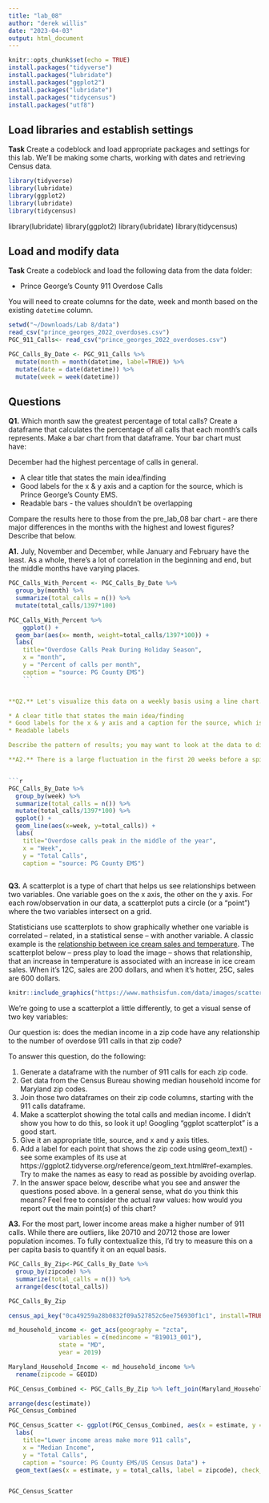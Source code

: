 ```yaml
---
title: "lab_08"
author: "derek willis"
date: "2023-04-03"
output: html_document
---
```


```r
knitr::opts_chunk$set(echo = TRUE)
install.packages("tidyverse")
install.packages("lubridate")
install.packages("ggplot2")
install.packages("lubridate")
install.packages("tidycensus")
install.packages("utf8")
```

## Load libraries and establish settings

**Task** Create a codeblock and load appropriate packages and settings for this lab. We'll be making some charts, working with dates and retrieving Census data.

```r
library(tidyverse)
library(lubridate)
library(ggplot2)
library(lubridate)
library(tidycensus)
```
library(lubridate)
library(ggplot2)
library(lubridate)
library(tidycensus)



## Load and modify data

**Task** Create a codeblock and load the following data from the data folder:

* Prince George's County 911 Overdose Calls

You will need to create columns for the date, week and month based on the existing `datetime` column.


```r
setwd("~/Downloads/Lab 8/data")
read_csv("prince_georges_2022_overdoses.csv")
PGC_911_Calls<- read_csv("prince_georges_2022_overdoses.csv")
```

```r
PGC_Calls_By_Date <- PGC_911_Calls %>% 
  mutate(month = month(datetime, label=TRUE)) %>% 
  mutate(date = date(datetime)) %>% 
  mutate(week = week(datetime))
```



## Questions 

**Q1.** Which month saw the greatest percentage of total calls? Create a dataframe that calculates the percentage of all calls that each month's calls represents. Make a bar chart from that dataframe. Your bar chart must have:

December had the highest percentage of calls in general. 

* A clear title that states the main idea/finding
* Good labels for the x & y axis and a caption for the source, which is Prince George's County EMS.
* Readable bars - the values shouldn't be overlapping

Compare the results here to those from the pre_lab_08 bar chart - are there major differences in the months with the highest and lowest figures? Describe that below.

**A1.** July, November and December, while January and February have the least. As a whole, there's a lot of correlation in the beginning and end, but the middle months have varying places. 

```r
PGC_Calls_With_Percent <- PGC_Calls_By_Date %>% 
  group_by(month) %>% 
  summarize(total_calls = n()) %>% 
  mutate(total_calls/1397*100)
```

```r
PGC_Calls_With_Percent %>% 
    ggplot() +
  geom_bar(aes(x= month, weight=total_calls/1397*100)) +
  labs(
    title="Overdose Calls Peak During Holiday Season",
    x = "month",
    y = "Percent of calls per month",
    caption = "source: PG County EMS")
    ```


**Q2.** Let's visualize this data on a weekly basis using a line chart. As in Q1, generate a dataframe with the total number of calls for each week, and then create a line chart to show the distribution of calls over time. Your line chart must have:

* A clear title that states the main idea/finding
* Good labels for the x & y axis and a caption for the source, which is Prince George's County EMS.
* Readable labels

Describe the pattern of results; you may want to look at the data to dig into particular outliers.

**A2.** There is a large fluctuation in the first 20 weeks before a spike near the 30 week mark before another drop. There's a fairly consistent growth until the last two weeks when there is another spike. 


```r
PGC_Calls_By_Date %>% 
  group_by(week) %>% 
  summarize(total_calls = n()) %>% 
  mutate(total_calls/1397*100) %>% 
  ggplot() + 
  geom_line(aes(x=week, y=total_calls)) +
  labs(
    title="Overdose calls peak in the middle of the year",
    x = "Week",
    y = "Total Calls",
    caption = "source: PG County EMS")
 
```

**Q3.**  A scatterplot is a type of chart that helps us see relationships between two variables. One variable goes on the x axis, the other on the y axis.  For each row/observation in our data, a scatterplot puts a circle (or a "point") where the two variables intersect on a grid. 

Statisticians use scatterplots to show graphically whether one variable is correlated -- related, in a statistical sense -- with another variable.  A classic example is the [relationship between ice cream sales and temperature](https://www.mathsisfun.com/data/scatter-xy-plots.html). The scatterplot below -- press play to load the image -- shows that relationship, that an increase in temperature is associated with an increase in ice cream sales. When it's 12C, sales are 200 dollars, and when it's hotter, 25C, sales are 600 dollars.

```r
knitr::include_graphics("https://www.mathsisfun.com/data/images/scatter-ice-cream1.svg")
```

We're going to use a scatterplot a little differently, to get a visual sense of two key variables: 

Our question is: does the median income in a zip code have any relationship to the number of overdose 911 calls in that zip code?

To answer this question, do the following:

1. Generate a dataframe with the number of 911 calls for each zip code.
2. Get data from the Census Bureau showing median household income for Maryland zip codes.
3. Join those two dataframes on their zip code columns, starting with the 911 calls dataframe.
4. Make a scatterplot showing the total calls and median income. I didn't show you how to do this, so look it up! Googling "ggplot scatterplot" is a good start.
5. Give it an appropriate title, source, and x and y axis titles.
6. Add a label for each point that shows the zip code using geom_text() - see some examples of its use at https://ggplot2.tidyverse.org/reference/geom_text.html#ref-examples. Try to make the names as easy to read as possible by avoiding overlap.
7. In the answer space below, describe what you see and answer the questions posed above. In a general sense, what do you think this means? Feel free to consider the actual raw values: how would you report out the main point(s) of this chart?

**A3.**  For the most part, lower income areas make a higher number of 911 calls. While there are outliers, like 20710 and 20712 those are lower population incomes. To fully contextualize this, I'd try to measure this on a per capita basis to quantify it on an equal basis. 

```r
PGC_Calls_By_Zip<-PGC_Calls_By_Date %>% 
  group_by(zipcode) %>% 
  summarize(total_calls = n()) %>%  
  arrange(desc(total_calls))

PGC_Calls_By_Zip
```

```r
census_api_key("0ca49259a28b0832f09a527852c6ee756930f1c1", install=TRUE)
```


```r
md_household_income <- get_acs(geography = "zcta",
              variables = c(medincome = "B19013_001"),
              state = "MD",
              year = 2019)
```
```r
Maryland_Household_Income <- md_household_income %>% 
  rename(zipcode = GEOID)
```

```r
PGC_Census_Combined <- PGC_Calls_By_Zip %>% left_join(Maryland_Household_Income, join_by("zipcode")) %>% 

arrange(desc(estimate))
PGC_Census_Combined
```

```r
PGC_Census_Scatter <- ggplot(PGC_Census_Combined, aes(x = estimate, y = total_calls)) + geom_point() +
  labs(
    title="Lower income areas make more 911 calls",
    x = "Median Income",
    y = "Total Calls",
    caption = "source: PG County EMS/US Census Data") +
  geom_text(aes(x = estimate, y = total_calls, label = zipcode), check_overlap = TRUE) 


PGC_Census_Scatter

```


